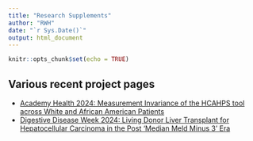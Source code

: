 ```yaml
---
title: "Research Supplements"
author: "RWH"
date: "`r Sys.Date()`"
output: html_document
---
```


```r
knitr::opts_chunk$set(echo = TRUE)
```

## Various recent project pages

* [Academy Health 2024: Measurement Invariance of the HCAHPS tool across White and African American Patients](AcademyHealthCAHPSSupp.html)
* [Digestive Disease Week 2024: Living Donor Liver Transplant for Hepatocellular Carcinoma in the Post ‘Median Meld Minus 3’ Era](LDLT_Digestive_Disease_Week.html)

